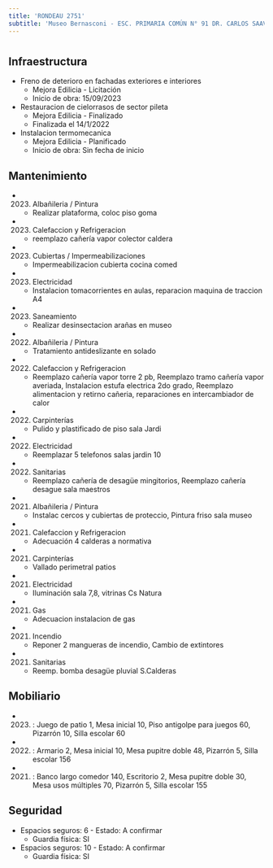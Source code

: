 ```yaml
---
title: 'RONDEAU 2751'
subtitle: 'Museo Bernasconi - ESC. PRIMARIA COMÚN N° 91 DR. CARLOS SAAVEDRA LAMAS - INST. F. F. BERNASCONI - EPA N° 02 - ESC. PRIMARIA COMÚN N° 94 ENRIQUE BANCHS - INST. F. F. BERNASCONI - JIC N° 05/06° - ESC. PRIMARIA COMÚN N° 92 DR. RAFAEL BIELSA - INST. F. F. BERNASCONI - ESC. PRIMARIA COMÚN N° 93 DR. JUAN ANGEL GOLFARINI - INST. F. F. BERNASCONI - ESC. DE CORO Y ORQUESTA ATHOS PALMA - CENS N° 72 - JII N° 10 FRANCISCO PASCASIO MORENO - ESEA EN DANZA RAMICONE CURSO VOCACIONAL DE FOLKLORE N° 05'
---
```


#
## Infraestructura

* Freno de deterioro en fachadas exteriores e interiores 
    + Mejora Edilicia - Licitación 
    + Inicio de obra: 15/09/2023 


* Restauracion de cielorrasos de sector pileta 
    + Mejora Edilicia - Finalizado 
    + Finalizada el 14/1/2022 


* Instalacion termomecanica 
    + Mejora Edilicia - Planificado 
    + Inicio de obra: Sin fecha de inicio 






## Mantenimiento

*  (2023) Albañileria / Pintura 
    + Realizar plataforma, coloc piso goma

*  (2023) Calefaccion y Refrigeracion 
    + reemplazo cañería vapor colector caldera

*  (2023) Cubiertas / Impermeabilizaciones 
    + Impermeabilizacion cubierta cocina comed

*  (2023) Electricidad 
    + Instalacion tomacorrientes en aulas, reparacion maquina de traccion A4

*  (2023) Saneamiento 
    + Realizar desinsectacion arañas en museo

*  (2022) Albañileria / Pintura 
    + Tratamiento antideslizante en solado

*  (2022) Calefaccion y Refrigeracion 
    + Reemplazo cañería vapor torre 2 pb, Reemplazo tramo cañería vapor averiada, Instalacion estufa electrica 2do grado, Reemplazo alimentacion y retirno cañeria, reparaciones en intercambiador de calor

*  (2022) Carpinterías 
    + Pulido y plastificado de piso sala Jardi

*  (2022) Electricidad 
    + Reemplazar 5 telefonos salas jardin 10

*  (2022) Sanitarias 
    + Reemplazo cañería de desagüe mingitorios, Reemplazo cañería desague sala maestros

*  (2021) Albañileria / Pintura 
    + Instalac cercos y cubiertas de proteccio, Pintura friso sala museo

*  (2021) Calefaccion y Refrigeracion 
    + Adecuación 4 calderas a normativa

*  (2021) Carpinterías 
    + Vallado perimetral patios

*  (2021) Electricidad 
    + Iluminación sala 7,8, vitrinas Cs Natura

*  (2021) Gas 
    + Adecuacion instalacion de gas

*  (2021) Incendio 
    + Reponer 2 mangueras de incendio, Cambio  de extintores

*  (2021) Sanitarias 
    + Reemp. bomba desagüe pluvial S.Calderas





## Mobiliario

*  (2023) : Juego de patio 1, Mesa inicial 10, Piso antigolpe para juegos 60, Pizarrón 10, Silla escolar 60 

*  (2022) : Armario 2, Mesa inicial 10, Mesa pupitre doble 48, Pizarrón 5, Silla escolar 156 

*  (2021) : Banco largo comedor 140, Escritorio 2, Mesa pupitre doble 30, Mesa usos múltiples 70, Pizarrón 5, Silla escolar 155 





## Seguridad

*  Espacios seguros: 6 - Estado: A confirmar 
    + Guardia física: SI

*  Espacios seguros: 10 - Estado: A confirmar 
    + Guardia física: SI



